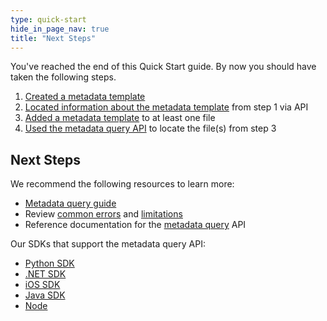 ```yaml
---
type: quick-start
hide_in_page_nav: true
title: "Next Steps"
---
```

You've reached the end of this Quick Start guide. By now you should have taken
the following steps.

1. [Created a metadata template][stepone]
2. [Located information about the metadata template][stepthree] from step 1 via API
3. [Added a metadata template][steptwo] to at least one file
4. [Used the metadata query API][stepfour] to locate the file(s) from step 3

## Next Steps

We recommend the following resources to learn more:

* [Metadata query guide][mqg]
* Review [common errors][ce] and [limitations][lims]
* Reference documentation for the [metadata query][mq] API

Our SDKs that support the metadata query API:

* [Python SDK][python]
* [.NET SDK][node]
* [iOS SDK][ios]
* [Java SDK][java]
* [Node][node]

[stepone]: g://search/quick-start/create-metadata-template
[steptwo]: g://search/quick-start/apply-template-to-file
[stepthree]: g://search/quick-start/locate-template-info
[stepfour]: g://search/quick-start/metadata-query-api
[mq]: e://post-metadata-queries-execute-read
[mqg]: g://metadata/queries
[ce]: g://metadata/queries/errors
[lims]: g://metadata/queries/limitations
[node]: https://github.com/box/box-node-sdk/blob/3fcc0d8bbd1ca11f1a3a78d741e4572718af53f0/docs/metadata.md#query
[python]: https://github.com/box/box-python-sdk/blob/main/docs/usage/search.md#metadata-query
[ios]: https://github.com/box/box-ios-sdk/blob/c5ff8396e28c31fcf3c433f1b9e8f2f0d7a0e0db/docs/usage/search.md#metadata-search
[java]: https://github.com/box/box-java-sdk/blob/5e3a96c903fffa198c97e981ce75765a69bd6cb6/doc/metadata_template.md#execute-metadata-query
[node]: https://github.com/box/box-node-sdk/blob/3fcc0d8bbd1ca11f1a3a78d741e4572718af53f0/docs/metadata.md
